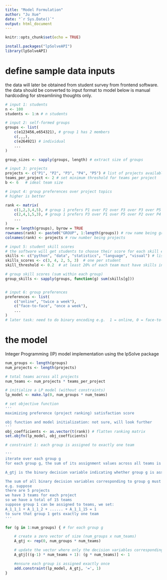 ```yaml
---
title: "Model Formulation"
author: "Ju Xue"
date: "`r Sys.Date()`"
output: html_document
---
```



```r
knitr::opts_chunk$set(echo = TRUE)
```

```r
install.packages("lpSolveAPI")
library(lpSolveAPI)
```

# define sample data inputs
the data will later be obtained from student survey from frontend software.
the data should be converted to input format to model 
below is manual hardcoding for streamlining thoughts only.
```r

# input 1: students
n <- 100
students <- 1:n # n students

# input 2: self-formed groups
groups <- list(
    c(e123456,e654321), # group 1 has 2 members
    c(,,,),
    c(e264921) # individual
    ...
)

group_sizes <- sapply(groups, length) # extract size of groups

# input 3: projects
projects <- c("P1", "P2", "P3", "P4", "P5") # list of projects available
teams_per_project <- 2 # set minimum threshold for teams per project
b <- 6   # ideal team size

# input 4: group preferences over project topics
# higher is better

rank <- matrix(
    c(1,2,3,4,5), # group 1 prefers P1 over P2 over P3 over P3 over P5 
    c(2,4,1,5,3), # group 1 prefers P3 over P1 over P5 over P2 over P4
    ...
)
nrow = length(groups), byrow = TRUE
rownames(rank) <- paste0("GROUP", 1:length(groups)) # row name being group number
colnames(rank) <- projects # row number being projects

# input 5: student skill scores
# the software will get students to choose their score for each skill e.g. from 1-5
skills <- c("python", "data", "statistics", "language", "visual") # list of skills considered
skills_scores <- c(3, 4, 2, 5, 3)  # one per student
skill_threshold <- 0.2  # at least 20% of each team must have skills in Statistics

# group skill scores (sum within each group)
group_skills <- sapply(groups, function(g) sum(skills[g]))


# input 6: group preferences
preferences <- list(
    c("online", "twice a week"), 
    c("face-to-face", "once a week"),
    ...
) 
# later task: need to do binary encoding e.g.  1 = online, 0 = face-to-face

```

# the model
Integer Programming (IP) model implementation using the lpSolve package
```r

num_groups <- length(groups)
num_projects <- length(projects)

# total teams across all projects
num_teams <- num_projects * teams_per_project

# initialize a LP model (without constraints) 
lp_model <- make.lp(0, num_groups * num_teams)  

# set objective function
'''
maximizing preference (project ranking) satisfaction score

obj function and model initialization: not sure, will look further
'''
obj_coefficients <- as.vector(t(rank)) # flatten ranking matrix
set.objfn(lp_model, obj_coefficients)
```

```r
# constraint 1: each group is assigned to exactly one team

'''
iterate over each group g
for each group g, the sum of its assignment values across all teams is exactly 1

A_gtj is the binary decision variable indicating whether group g is assigned to team j in project t.

The sum of all binary decision variables corresponding to group g must be exactly 1
e.g. suppose
there are 5 projects
we have 3 teams for each project
so we have a total of 15 teams
suppose group 1 can be assigned to teams, we set:
A_1_1_1 + A_1_1_2 + ...... + A_1_1_15 = 1
to sure that group 1 gets exactly one team
'''

for (g in 1:num_groups) { # for each group g

    # create a zero vector of size (num_groups x num_teams)
    A_gtj <- rep(0, num_groups * num_teams)

    # update the vector where only the decision variables corresponding to group g are set to 1, while ohter values remain 0
    A_gtj[((g-1) * num_teams + 1): (g * num_teams)] <- 1

    #ensure each group is assigned exactly once
    add.constraint(lp_model, A_gtj, '=', 1) 
}

```